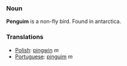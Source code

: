 === Noun ===

'''Penguim''' is a non-fly bird. Found in antarctica.

=== Translations ===
*[[Polish]]: [[pingwin]] ''m''
*[[Portuguese]]: [[pinguim]] ''m''